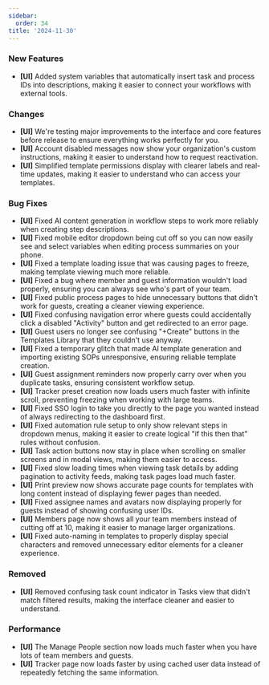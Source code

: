 ```yaml
---
sidebar:
  order: 34
title: '2024-11-30'
---
```


### New Features

- **[UI]** Added system variables that automatically insert task and process IDs into descriptions, making it easier to connect your workflows with external tools.

### Changes

- **[UI]** We're testing major improvements to the interface and core features before release to ensure everything works perfectly for you.
- **[UI]** Account disabled messages now show your organization's custom instructions, making it easier to understand how to request reactivation.
- **[UI]** Simplified template permissions display with clearer labels and real-time updates, making it easier to understand who can access your templates.

### Bug Fixes

- **[UI]** Fixed AI content generation in workflow steps to work more reliably when creating step descriptions.
- **[UI]** Fixed mobile editor dropdown being cut off so you can now easily see and select variables when editing process summaries on your phone.
- **[UI]** Fixed a template loading issue that was causing pages to freeze, making template viewing much more reliable.
- **[UI]** Fixed a bug where member and guest information wouldn't load properly, ensuring you can always see who's part of your team.
- **[UI]** Fixed public process pages to hide unnecessary buttons that didn't work for guests, creating a cleaner viewing experience.
- **[UI]** Fixed confusing navigation error where guests could accidentally click a disabled "Activity" button and get redirected to an error page.
- **[UI]** Guest users no longer see confusing "+Create" buttons in the Templates Library that they couldn't use anyway.
- **[UI]** Fixed a temporary glitch that made AI template generation and importing existing SOPs unresponsive, ensuring reliable template creation.
- **[UI]** Guest assignment reminders now properly carry over when you duplicate tasks, ensuring consistent workflow setup.
- **[UI]** Tracker preset creation now loads users much faster with infinite scroll, preventing freezing when working with large teams.
- **[UI]** Fixed SSO login to take you directly to the page you wanted instead of always redirecting to the dashboard first.
- **[UI]** Fixed automation rule setup to only show relevant steps in dropdown menus, making it easier to create logical "if this then that" rules without confusion.
- **[UI]** Task action buttons now stay in place when scrolling on smaller screens and in modal views, making them easier to access.
- **[UI]** Fixed slow loading times when viewing task details by adding pagination to activity feeds, making task pages load much faster.
- **[UI]** Print preview now shows accurate page counts for templates with long content instead of displaying fewer pages than needed.
- **[UI]** Fixed assignee names and avatars now displaying properly for guests instead of showing confusing user IDs.
- **[UI]** Members page now shows all your team members instead of cutting off at 10, making it easier to manage larger organizations.
- **[UI]** Fixed auto-naming in templates to properly display special characters and removed unnecessary editor elements for a cleaner experience.

### Removed

- **[UI]** Removed confusing task count indicator in Tasks view that didn't match filtered results, making the interface cleaner and easier to understand.

### Performance

- **[UI]** The Manage People section now loads much faster when you have lots of team members and guests.
- **[UI]** Tracker page now loads faster by using cached user data instead of repeatedly fetching the same information.